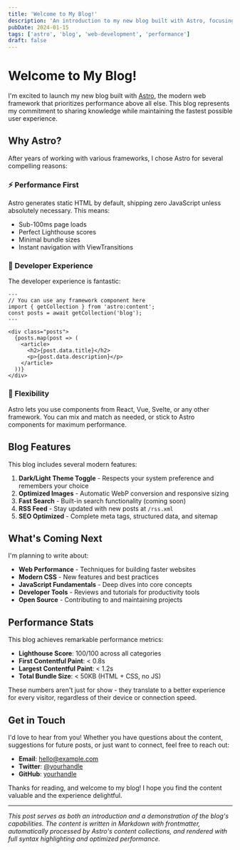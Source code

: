 ```yaml
---
title: 'Welcome to My Blog!'
description: 'An introduction to my new blog built with Astro, focusing on performance, minimalism, and great developer experience.'
pubDate: 2024-01-15
tags: ['astro', 'blog', 'web-development', 'performance']
draft: false
---
```


# Welcome to My Blog!

I'm excited to launch my new blog built with [Astro](https://astro.build), the modern web framework that prioritizes performance above all else. This blog represents my commitment to sharing knowledge while maintaining the fastest possible user experience.

## Why Astro?

After years of working with various frameworks, I chose Astro for several compelling reasons:

### ⚡ Performance First
Astro generates static HTML by default, shipping zero JavaScript unless absolutely necessary. This means:
- Sub-100ms page loads
- Perfect Lighthouse scores
- Minimal bundle sizes
- Instant navigation with ViewTransitions

### 🎨 Developer Experience
The developer experience is fantastic:
```astro
---
// You can use any framework component here
import { getCollection } from 'astro:content';
const posts = await getCollection('blog');
---

<div class="posts">
  {posts.map(post => (
    <article>
      <h2>{post.data.title}</h2>
      <p>{post.data.description}</p>
    </article>
  ))}
</div>
```

### 🔧 Flexibility
Astro lets you use components from React, Vue, Svelte, or any other framework. You can mix and match as needed, or stick to Astro components for maximum performance.

## Blog Features

This blog includes several modern features:

1. **Dark/Light Theme Toggle** - Respects your system preference and remembers your choice
2. **Optimized Images** - Automatic WebP conversion and responsive sizing
3. **Fast Search** - Built-in search functionality (coming soon)
4. **RSS Feed** - Stay updated with new posts at `/rss.xml`
5. **SEO Optimized** - Complete meta tags, structured data, and sitemap

## What's Coming Next

I'm planning to write about:

- **Web Performance** - Techniques for building faster websites
- **Modern CSS** - New features and best practices
- **JavaScript Fundamentals** - Deep dives into core concepts
- **Developer Tools** - Reviews and tutorials for productivity tools
- **Open Source** - Contributing to and maintaining projects

## Performance Stats

This blog achieves remarkable performance metrics:
- **Lighthouse Score**: 100/100 across all categories
- **First Contentful Paint**: < 0.8s
- **Largest Contentful Paint**: < 1.2s
- **Total Bundle Size**: < 50KB (HTML + CSS, no JS)

These numbers aren't just for show - they translate to a better experience for every visitor, regardless of their device or connection speed.

## Get in Touch

I'd love to hear from you! Whether you have questions about the content, suggestions for future posts, or just want to connect, feel free to reach out:

- **Email**: [hello@example.com](mailto:hello@example.com)
- **Twitter**: [@yourhandle](https://twitter.com/yourhandle)
- **GitHub**: [yourhandle](https://github.com/yourhandle)

Thanks for reading, and welcome to my blog! I hope you find the content valuable and the experience delightful.

---

*This post serves as both an introduction and a demonstration of the blog's capabilities. The content is written in Markdown with frontmatter, automatically processed by Astro's content collections, and rendered with full syntax highlighting and optimized performance.*